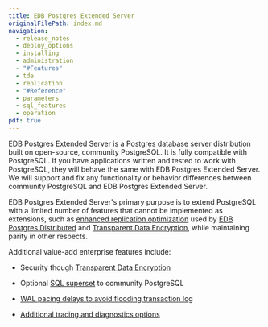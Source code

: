 ```yaml
---
title: EDB Postgres Extended Server
originalFilePath: index.md
navigation: 
  - release_notes
  - deploy_options
  - installing
  - administration
  - "#Features"
  - tde
  - replication
  - "#Reference"
  - parameters
  - sql_features
  - operation
pdf: true
---
```


EDB Postgres Extended Server is a Postgres database server distribution built on open-source, community PostgreSQL. It is fully compatible with PostgreSQL. If you have applications written and tested to work with PostgreSQL, they will behave the same with EDB Postgres Extended Server. We will support and fix any functionality or behavior differences between community PostgreSQL and EDB Postgres Extended Server. 

EDB Postgres Extended Server's primary purpose is to extend PostgreSQL with a limited number of features that cannot be implemented as extensions, such as [enhanced replication optimization](replication) used by [EDB Postgres Distributed](/pgd/latest/) and [Transparent Data Encryption](/tde/latest/), while maintaining parity in other respects. 

Additional value-add enterprise features include:
- Security though [Transparent Data Encryption](/tde/latest/)

- Optional [SQL superset](sql_features) to community PostgreSQL
- [WAL pacing delays to avoid flooding transaction log](./operation/#avoid-flooding-transaction-logs)
- [Additional tracing and diagnostics options](./operation/#additional-tracing-and-diagnostics-options)
